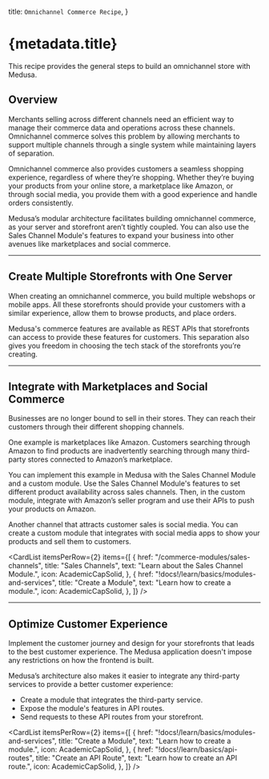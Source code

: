 
  title: `Omnichannel Commerce Recipe`,
}

# {metadata.title}

This recipe provides the general steps to build an omnichannel store with Medusa.

## Overview

Merchants selling across different channels need an efficient way to manage their commerce data and operations across these channels. Omnichannel commerce solves this problem by allowing merchants to support multiple channels through a single system while maintaining layers of separation.

Omnichannel commerce also provides customers a seamless shopping experience, regardless of where they’re shopping. Whether they’re buying your products from your online store, a marketplace like Amazon, or through social media, you provide them with a good experience and handle orders consistently.

Medusa’s modular architecture facilitates building omnichannel commerce, as your server and storefront aren’t tightly coupled. You can also use the Sales Channel Module's features to expand your business into other avenues like marketplaces and social commerce.

---

## Create Multiple Storefronts with One Server

When creating an omnichannel commerce, you build multiple webshops or mobile apps. All these storefronts should provide your customers with a similar experience, allow them to browse products, and place orders.

Medusa's commerce features are available as REST APIs that storefronts can access to provide these features for customers. This separation also gives you freedom in choosing the tech stack of the storefronts you’re creating.

<Card
  href="!api!/store"
  title="Store REST APIs"
  text="Check out available Store REST APIs in Medusa."
  icon={AcademicCapSolid}
/>

---

## Integrate with Marketplaces and Social Commerce

Businesses are no longer bound to sell in their stores. They can reach their customers through their different shopping channels.

One example is marketplaces like Amazon. Customers searching through Amazon to find products are inadvertently searching through many third-party stores connected to Amazon’s marketplace.

You can implement this example in Medusa with the Sales Channel Module and a custom module. Use the Sales Channel Module's features to set different product availability across sales channels. Then, in the custom module, integrate with Amazon’s seller program and use their APIs to push your products on Amazon.

Another channel that attracts customer sales is social media. You can create a custom module that integrates with social media apps to show your products and sell them to customers.

<CardList itemsPerRow={2} items={[
  {
    href: "/commerce-modules/sales-channels",
    title: "Sales Channels",
    text: "Learn about the Sales Channel Module.",
    icon: AcademicCapSolid,
  },
  {
    href: "!docs!/learn/basics/modules-and-services",
    title: "Create a Module",
    text: "Learn how to create a module.",
    icon: AcademicCapSolid,
  },
]} />

---

## Optimize Customer Experience

Implement the customer journey and design for your storefronts that leads to the best customer experience. The Medusa application doesn't impose any restrictions on how the frontend is built.

Medusa’s architecture also makes it easier to integrate any third-party services to provide a better customer experience:

- Create a module that integrates the third-party service.
- Expose the module's features in API routes.
- Send requests to these API routes from your storefront.

<CardList itemsPerRow={2} items={[
  {
    href: "!docs!/learn/basics/modules-and-services",
    title: "Create a Module",
    text: "Learn how to create a module.",
    icon: AcademicCapSolid,
  },
  {
    href: "!docs!/learn/basics/api-routes",
    title: "Create an API Route",
    text: "Learn how to create an API route.",
    icon: AcademicCapSolid,
  },
]} />
